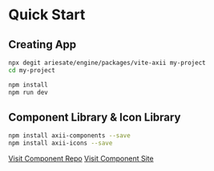 # Quick Start

## Creating App

```bash
npx degit ariesate/engine/packages/vite-axii my-project
cd my-project

npm install
npm run dev
```

## Component Library & Icon Library

```bash
npm install axii-components --save
npm install axii-icons --save
```

[Visit Component Repo](https://github.com/ariesate/axii-component-site)
[Visit Component Site](https://ariesate.github.io/axii-component-site)

